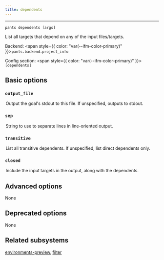 ```yaml
---
title: dependents
---
```



---

```
pants dependents [args]
```

List all targets that depend on any of the input files/targets.

Backend: <span style={{ color: "var(--ifm-color-primary)" }}>`pants.backend.project_info`</span>

Config section: <span style={{ color: "var(--ifm-color-primary)" }}>`[dependents]`</span>

## Basic options

<span className={styles.options}>

### `output_file`

<Option
  cli_repr='--dependents-output-file=<path>'
  env_repr='PANTS_DEPENDENTS_OUTPUT_FILE'
  default_repr='None'
>
  

Output the goal's stdout to this file. If unspecified, outputs to stdout.

</Option>


### `sep`

<Option
  cli_repr='--dependents-sep=<separator>'
  env_repr='PANTS_DEPENDENTS_SEP'
  default_repr='\\n'
>
  

String to use to separate lines in line-oriented output.

</Option>


### `transitive`

<Option
  cli_repr='--[no-]dependents-transitive'
  env_repr='PANTS_DEPENDENTS_TRANSITIVE'
  default_repr='False'
>
  

List all transitive dependents. If unspecified, list direct dependents only.

</Option>


### `closed`

<Option
  cli_repr='--[no-]dependents-closed'
  env_repr='PANTS_DEPENDENTS_CLOSED'
  default_repr='False'
>
  

Include the input targets in the output, along with the dependents.

</Option>


## Advanced options

None

## Deprecated options

None

## Related subsystems

[environments-preview](reference-environments-preview), [filter](reference-filter)

</span>